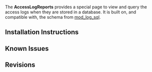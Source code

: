 The '''AccessLogReports''' provides a special page to view and query the access logs when they are stored in a database.  It is built on, and compatible with, the schema from [http://www.outoforder.cc/projects/httpd/mod_log_sql/ mod_log_sql].

== Installation Instructions ==

== Known Issues ==

== Revisions ==
